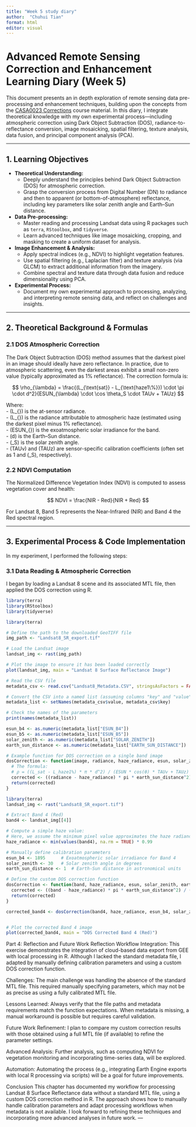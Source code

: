 ```yaml
---
title: "Week 5 study diary"
author:  "Chuhui Tian"
format: html
editor: visual
---
```


# Advanced Remote Sensing Correction and Enhancement Learning Diary (Week 5)

This document presents an in depth exploration of remote sensing data pre-processing and enhancement techniques, building upon the concepts from the [CASA0023 Corrections](https://andrewmaclachlan.github.io/CASA0023/3_corrections.html) course material. In this diary, I integrate theoretical knowledge with my own experimental process—including atmospheric correction using Dark Object Subtraction (DOS), radiance-to-reflectance conversion, image mosaicking, spatial filtering, texture analysis, data fusion, and principal component analysis (PCA).

---

## 1. Learning Objectives

- **Theoretical Understanding:**  
  - Deeply understand the principles behind Dark Object Subtraction (DOS) for atmospheric correction.  
  - Grasp the conversion process from Digital Number (DN) to radiance and then to apparent (or bottom-of-atmosphere) reflectance, including key parameters like solar zenith angle and Earth–Sun distance.

- **Data Pre-processing:**  
  - Master reading and processing Landsat data using R packages such as `terra`, `RStoolbox`, and `tidyverse`.  
  - Learn advanced techniques like image mosaicking, cropping, and masking to create a uniform dataset for analysis.

- **Image Enhancement & Analysis:**  
  - Apply spectral indices (e.g., NDVI) to highlight vegetation features.  
  - Use spatial filtering (e.g., Laplacian filter) and texture analysis (via GLCM) to extract additional information from the imagery.  
  - Combine spectral and texture data through data fusion and reduce dimensionality using PCA.

- **Experimental Process:**  
  - Document my own experimental approach to processing, analyzing, and interpreting remote sensing data, and reflect on challenges and insights.

---

## 2. Theoretical Background & Formulas

### 2.1 DOS Atmospheric Correction

The Dark Object Subtraction (DOS) method assumes that the darkest pixel in an image should ideally have zero reflectance. In practice, due to atmospheric scattering, even the darkest areas exhibit a small non-zero value (typically approximated as 1% reflectance). The correction formula is:

$$
\rho_{\lambda} = \frac{(L_{\text{sat}} - L_{\text{haze1\%}}) \cdot \pi \cdot d^2}{ESUN_{\lambda} \cdot \cos \theta_S \cdot TAUv + TAUz}
$$

Where:  
- \(L_{\text{sat}}\) is the at-sensor radiance.  
- \(L_{\text{haze1\%}}\) is the radiance attributable to atmospheric haze (estimated using the darkest pixel minus 1% reflectance).  
- \(ESUN_{\lambda}\) is the exoatmospheric solar irradiance for the band.  
- \(d\) is the Earth–Sun distance.  
- \(\theta_S\) is the solar zenith angle.  
- \(TAUv\) and \(TAUz\) are sensor-specific calibration coefficients (often set as 1 and \(\cos \theta_S\), respectively).

### 2.2 NDVI Computation

The Normalized Difference Vegetation Index (NDVI) is computed to assess vegetation cover and health:

$$
NDVI = \frac{NIR - Red}{NIR + Red}
$$

For Landsat 8, Band 5 represents the Near-Infrared (NIR) and Band 4 the Red spectral region.

---

## 3. Experimental Process & Code Implementation

In my experiment, I performed the following steps:

### 3.1 Data Reading & Atmospheric Correction

I began by loading a Landsat 8 scene and its associated MTL file, then applied the DOS correction using R.

```r
library(terra)
library(RStoolbox)
library(tidyverse)

library(terra)

# Define the path to the downloaded GeoTIFF file
img_path <- "Landsat8_SR_export.tif"

# Load the Landsat image
landsat_img <- rast(img_path)

# Plot the image to ensure it has been loaded correctly
plot(landsat_img, main = "Landsat 8 Surface Reflectance Image")

# Read the CSV file
metadata_csv <- read.csv("Landsat8_Metadata.CSV", stringsAsFactors = FALSE)

# Convert the CSV into a named list (assuming columns "key" and "value")
metadata_list <- setNames(metadata_csv$value, metadata_csv$key)

# Check the names of the parameters
print(names(metadata_list))

esun_b4 <- as.numeric(metadata_list["ESUN_B4"])
esun_b5 <- as.numeric(metadata_list["ESUN_B5"])
solar_zenith <- as.numeric(metadata_list["SOLAR_ZENITH"])
earth_sun_distance <- as.numeric(metadata_list["EARTH_SUN_DISTANCE"])

# Example function for DOS correction on a single band image
dosCorrection <- function(image, radiance, haze_radiance, esun, solar_zenith, earth_sun_distance, ta_uv = 1, ta_uz = cos(solar_zenith * pi/180)) {
  # The formula:
  # ρ = ((L_sat - L_haze1%) * π * d^2) / (ESUN * cos(θ) * TAUv + TAUz)
  corrected <- ((radiance - haze_radiance) * pi * earth_sun_distance^2) / (esun * cos(solar_zenith * pi/180) * ta_uv + ta_uz)
  return(corrected)
}

library(terra)
landsat_img <- rast("Landsat8_SR_export.tif")

# Extract Band 4 (Red)
band4 <- landsat_img[[4]]

# Compute a simple haze value:
# Here, we assume the minimum pixel value approximates the haze radiance.
haze_radiance <- min(values(band4), na.rm = TRUE) * 0.99  

# Manually define calibration parameters
esun_b4 <- 1895      # Exoatmospheric solar irradiance for Band 4
solar_zenith <- 30   # Solar zenith angle in degrees
earth_sun_distance <- 1  # Earth-Sun distance in astronomical units 

# Define the custom DOS correction function
dosCorrection <- function(band, haze_radiance, esun, solar_zenith, earth_sun_distance, ta_uv = 1, ta_uz = cos(solar_zenith * pi/180)) {
  corrected <- ((band - haze_radiance) * pi * earth_sun_distance^2) / (esun * cos(solar_zenith * pi/180) * ta_uv + ta_uz)
  return(corrected)
}

corrected_band4 <- dosCorrection(band4, haze_radiance, esun_b4, solar_zenith, earth_sun_distance)


# Plot the corrected Band 4 image
plot(corrected_band4, main = "DOS Corrected Band 4 (Red)")

```

Part 4: Reflection and Future Work
Reflection
Workflow Integration:
This exercise demonstrates the integration of cloud-based data export from GEE with local processing in R. Although I lacked the standard metadata file, I adapted by manually defining calibration parameters and using a custom DOS correction function.

Challenges:
The main challenge was handling the absence of the standard MTL file. This required manually specifying parameters, which may not be as precise as using a fully calibrated MTL file.

Lessons Learned:
Always verify that the file paths and metadata requirements match the function expectations. When metadata is missing, a manual workaround is possible but requires careful validation.

Future Work
Refinement:
I plan to compare my custom correction results with those obtained using a full MTL file (if available) to refine the parameter settings.

Advanced Analysis:
Further analysis, such as computing NDVI for vegetation monitoring and incorporating time-series data, will be explored.

Automation:
Automating the process (e.g., integrating Earth Engine exports with local R processing via scripts) will be a goal for future improvements.

Conclusion
This chapter has documented my workflow for processing Landsat 8 Surface Reflectance data without a standard MTL file, using a custom DOS correction method in R. The approach shows how to manually handle calibration parameters and adapt processing workflows when metadata is not available. I look forward to refining these techniques and incorporating more advanced analyses in future work.
---

